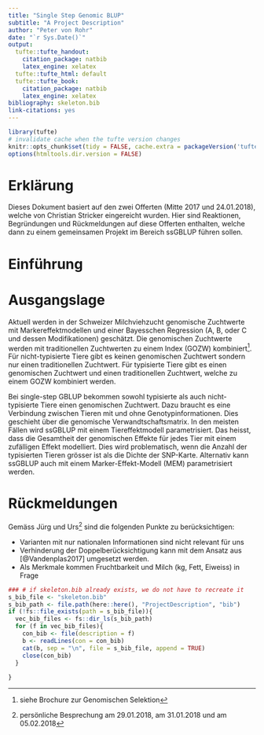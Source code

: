 ```yaml
---
title: "Single Step Genomic BLUP"
subtitle: "A Project Description"
author: "Peter von Rohr"
date: "`r Sys.Date()`"
output:
  tufte::tufte_handout:
    citation_package: natbib
    latex_engine: xelatex
  tufte::tufte_html: default
  tufte::tufte_book:
    citation_package: natbib
    latex_engine: xelatex
bibliography: skeleton.bib
link-citations: yes
---
```


```r
library(tufte)
# invalidate cache when the tufte version changes
knitr::opts_chunk$set(tidy = FALSE, cache.extra = packageVersion('tufte'))
options(htmltools.dir.version = FALSE)
```

# Erklärung
Dieses Dokument basiert auf den zwei Offerten (Mitte 2017 und 24.01.2018), welche von Christian Stricker eingereicht wurden. Hier sind Reaktionen, Begründungen und Rückmeldungen auf diese Offerten enthalten, welche dann zu einem gemeinsamen Projekt im Bereich ssGBLUP führen sollen.


# Einführung


# Ausgangslage
Aktuell werden in der Schweizer Milchviehzucht genomische Zuchtwerte mit Markereffektmodellen und einer Bayesschen Regression (A, B, oder C und dessen Modifikationen) geschätzt. Die genomischen Zuchtwerte werden mit traditionellen Zuchtwerten zu einem Index (GOZW) kombiniert^[siehe Brochure zur Genomischen Selektion]. Für nicht-typisierte Tiere gibt es keinen genomischen Zuchtwert sondern nur einen traditionellen Zuchtwert. Für typisierte Tiere gibt es einen genomischen Zuchtwert und einen traditionellen Zuchtwert, welche zu einem GOZW kombiniert werden.

Bei single-step GBLUP bekommen sowohl typisierte als auch nicht-typisierte Tiere einen genomischen Zuchtwert. Dazu braucht es eine Verbindung zwischen Tieren mit und ohne Genotypinformationen. Dies geschieht über die genomische Verwandtschaftsmatrix. In den meisten Fällen wird ssGBLUP mit einem Tiereffektmodell parametrisiert. Das heisst, dass die Gesamtheit der genomischen Effekte für jedes Tier mit einem zufälligen Effekt modelliert. Dies wird problematisch, wenn die Anzahl der typisierten Tieren grösser ist als die Dichte der SNP-Karte. Alternativ kann ssGBLUP auch mit einem Marker-Effekt-Modell (MEM) parametrisiert werden.


# Rückmeldungen
Gemäss Jürg und Urs^[persönliche Besprechung am 29.01.2018, am 31.01.2018 und am 05.02.2018] sind die folgenden Punkte zu berücksichtigen:

* Varianten mit nur nationalen Informationen sind nicht relevant für uns
* Verhinderung der Doppelberücksichtigung kann mit dem Ansatz aus [@Vandenplas2017] umgesetzt werden. 
* Als Merkmale kommen Fruchtbarkeit und Milch (kg, Fett, Eiweiss) in Frage


```r
### # if skeleton.bib already exists, we do not have to recreate it
s_bib_file <- "skeleton.bib"
s_bib_path <- file.path(here::here(), "ProjectDescription", "bib")
if (!fs::file_exists(path = s_bib_file)){
  vec_bib_files <- fs::dir_ls(s_bib_path)
  for (f in vec_bib_files){
    con_bib <- file(description = f)
    b <- readLines(con = con_bib)
    cat(b, sep = "\n", file = s_bib_file, append = TRUE)
    close(con_bib)
  }
    
}

```
